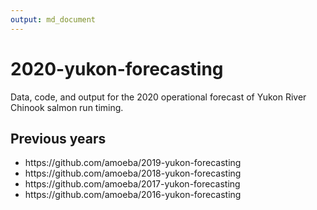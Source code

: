 ```yaml
---
output: md_document
---
```


# 2020-yukon-forecasting

Data, code, and output for the 2020 operational forecast of Yukon River Chinook salmon run timing.

## Previous years

- https://github.com/amoeba/2019-yukon-forecasting
- https://github.com/amoeba/2018-yukon-forecasting
- https://github.com/amoeba/2017-yukon-forecasting
- https://github.com/amoeba/2016-yukon-forecasting
